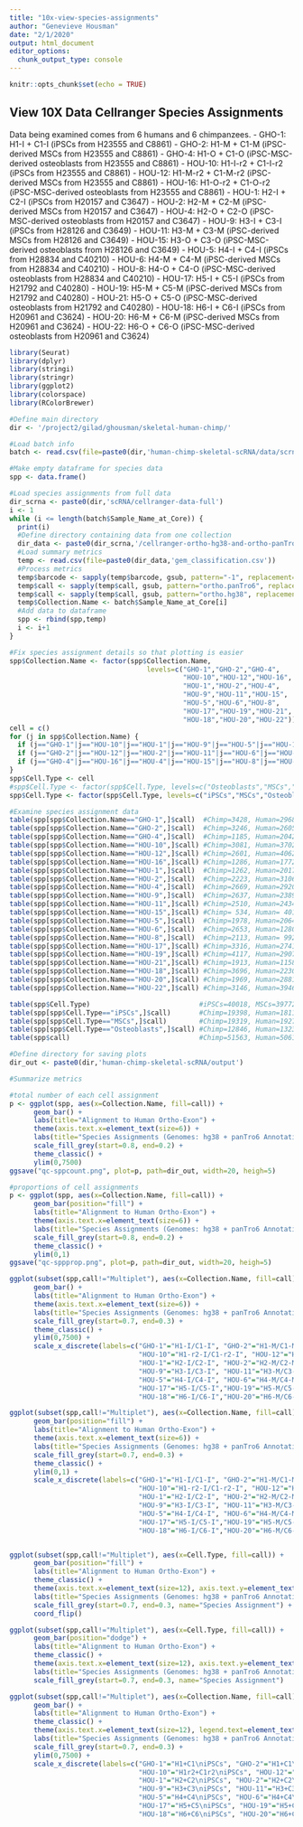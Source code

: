 ```yaml
---
title: "10x-view-species-assignments"
author: "Genevieve Housman"
date: "2/1/2020"
output: html_document
editor_options: 
  chunk_output_type: console
---
```


```r
knitr::opts_chunk$set(echo = TRUE)
```

## View 10X Data Cellranger Species Assignments

Data being examined comes from 6 humans and 6 chimpanzees.
- GHO-1:  H1-I + C1-I (iPSCs from H23555 and C8861)
- GHO-2:  H1-M + C1-M (iPSC-derived MSCs from H23555 and C8861)
- GHO-4:  H1-O + C1-O (iPSC-MSC-derived osteoblasts from H23555 and C8861)
- HOU-10: H1-I-r2 + C1-I-r2 (iPSCs from H23555 and C8861)
- HOU-12: H1-M-r2 + C1-M-r2 (iPSC-derived MSCs from H23555 and C8861)
- HOU-16: H1-O-r2 + C1-O-r2 (iPSC-MSC-derived osteoblasts from H23555 and C8861)
- HOU-1:  H2-I + C2-I (iPSCs from H20157 and C3647)
- HOU-2:  H2-M + C2-M (iPSC-derived MSCs from H20157 and C3647)
- HOU-4:  H2-O + C2-O (iPSC-MSC-derived osteoblasts from H20157 and C3647)
- HOU-9:  H3-I + C3-I (iPSCs from H28126 and C3649)
- HOU-11: H3-M + C3-M (iPSC-derived MSCs from H28126 and C3649)
- HOU-15: H3-O + C3-O (iPSC-MSC-derived osteoblasts from H28126 and C3649)
- HOU-5:  H4-I + C4-I (iPSCs from H28834 and C40210)
- HOU-6:  H4-M + C4-M (iPSC-derived MSCs from H28834 and C40210)
- HOU-8:  H4-O + C4-O (iPSC-MSC-derived osteoblasts from H28834 and C40210)
- HOU-17:	H5-I + C5-I (iPSCs from H21792 and C40280)
- HOU-19:	H5-M + C5-M (iPSC-derived MSCs from H21792 and C40280)
- HOU-21:	H5-O + C5-O (iPSC-MSC-derived osteoblasts from H21792 and C40280)
- HOU-18:	H6-I + C6-I (iPSCs from H20961 and C3624)
- HOU-20:	H6-M + C6-M (iPSC-derived MSCs from H20961 and C3624)
- HOU-22:	H6-O + C6-O (iPSC-MSC-derived osteoblasts from H20961 and C3624)

```r

library(Seurat)
library(dplyr)
library(stringi)
library(stringr)
library(ggplot2)
library(colorspace)
library(RColorBrewer)

```

```r

#Define main directory
dir <- '/project2/gilad/ghousman/skeletal-human-chimp/'

#Load batch info
batch <- read.csv(file=paste0(dir,'human-chimp-skeletal-scRNA/data/scrna-batch.csv'), header=TRUE, sep=",")

#Make empty dataframe for species data
spp <- data.frame()

#Load species assignments from full data
dir_scrna <- paste0(dir,'scRNA/cellranger-data-full')
i <- 1
while (i <= length(batch$Sample_Name_at_Core)) {
  print(i)
  #Define directory containing data from one collection
  dir_data <- paste0(dir_scrna,'/cellranger-ortho-hg38-and-ortho-panTro6/',batch$Sample_Name_at_Core[i],'/outs/analysis/')
  #Load summary metrics
  temp <- read.csv(file=paste0(dir_data,'gem_classification.csv'))
  #Process metrics
  temp$barcode <- sapply(temp$barcode, gsub, pattern="-1", replacement="")
  temp$call <- sapply(temp$call, gsub, pattern="ortho.panTro6", replacement="Chimp")
  temp$call <- sapply(temp$call, gsub, pattern="ortho.hg38", replacement="Human")
  temp$Collection.Name <- batch$Sample_Name_at_Core[i]
  #Add data to dataframe
  spp <- rbind(spp,temp)
  i <- i+1
}

#Fix species assignment details so that plotting is easier
spp$Collection.Name <- factor(spp$Collection.Name,
                                  levels=c("GHO-1","GHO-2","GHO-4",
                                           "HOU-10","HOU-12","HOU-16",
                                           "HOU-1","HOU-2","HOU-4",
                                           "HOU-9","HOU-11","HOU-15",
                                           "HOU-5","HOU-6","HOU-8",
                                           "HOU-17","HOU-19","HOU-21",
                                           "HOU-18","HOU-20","HOU-22"))
cell = c()
for (j in spp$Collection.Name) {
  if (j=="GHO-1"|j=="HOU-10"|j=="HOU-1"|j=="HOU-9"|j=="HOU-5"|j=="HOU-17"|j=="HOU-18") { cell = c(cell,"iPSCs") }
  if (j=="GHO-2"|j=="HOU-12"|j=="HOU-2"|j=="HOU-11"|j=="HOU-6"|j=="HOU-19"|j=="HOU-20") { cell = c(cell,"MSCs") }
  if (j=="GHO-4"|j=="HOU-16"|j=="HOU-4"|j=="HOU-15"|j=="HOU-8"|j=="HOU-21"|j=="HOU-22") { cell = c(cell,"Osteoblasts") }
}
spp$Cell.Type <- cell
#spp$Cell.Type <- factor(spp$Cell.Type, levels=c("Osteoblasts","MSCs","iPSCs"))
spp$Cell.Type <- factor(spp$Cell.Type, levels=c("iPSCs","MSCs","Osteoblasts"))

#Examine species assignment data
table(spp[spp$Collection.Name=="GHO-1",]$call)  #Chimp=3428, Human=2968, Multiplet= 298
table(spp[spp$Collection.Name=="GHO-2",]$call)  #Chimp=3246, Human=2605, Multiplet= 129
table(spp[spp$Collection.Name=="GHO-4",]$call)  #Chimp=1185, Human=2042, Multiplet=1466
table(spp[spp$Collection.Name=="HOU-10",]$call) #Chimp=3081, Human=3702, Multiplet= 250
table(spp[spp$Collection.Name=="HOU-12",]$call) #Chimp=2601, Human=4062, Multiplet= 164
table(spp[spp$Collection.Name=="HOU-16",]$call) #Chimp=1286, Human=1772, Multiplet=1172
table(spp[spp$Collection.Name=="HOU-1",]$call)  #Chimp=1262, Human=2017, Multiplet= 870
table(spp[spp$Collection.Name=="HOU-2",]$call)  #Chimp=2223, Human=3106, Multiplet=  74
table(spp[spp$Collection.Name=="HOU-4",]$call)  #Chimp=2669, Human=2920, Multiplet= 149
table(spp[spp$Collection.Name=="HOU-9",]$call)  #Chimp=2637, Human=2389, Multiplet= 205
table(spp[spp$Collection.Name=="HOU-11",]$call) #Chimp=2510, Human=2434, Multiplet= 117
table(spp[spp$Collection.Name=="HOU-15",]$call) #Chimp= 534, Human= 401, Multiplet=1350
table(spp[spp$Collection.Name=="HOU-5",]$call)  #Chimp=1978, Human=2064, Multiplet= 606
table(spp[spp$Collection.Name=="HOU-6",]$call)  #Chimp=2653, Human=1280, Multiplet= 329
table(spp[spp$Collection.Name=="HOU-8",]$call)  #Chimp=2113, Human= 992, Multiplet=1724
table(spp[spp$Collection.Name=="HOU-17",]$call) #Chimp=3316, Human=2741, Multiplet= 150
table(spp[spp$Collection.Name=="HOU-19",]$call) #Chimp=4117, Human=2907, Multiplet= 208
table(spp[spp$Collection.Name=="HOU-21",]$call) #Chimp=1913, Human=1158, Multiplet= 908
table(spp[spp$Collection.Name=="HOU-18",]$call) #Chimp=3696, Human=2230, Multiplet= 130
table(spp[spp$Collection.Name=="HOU-20",]$call) #Chimp=1969, Human=2881, Multiplet= 157
table(spp[spp$Collection.Name=="HOU-22",]$call) #Chimp=3146, Human=3946, Multiplet= 200

table(spp$Cell.Type)                           #iPSCs=40018, MSCs=39772, Osteoblasts=33046
table(spp[spp$Cell.Type=="iPSCs",]$call)       #Chimp=19398, Human=18111, Multiplet= 2509
table(spp[spp$Cell.Type=="MSCs",]$call)        #Chimp=19319, Human=19275, Multiplet= 1178
table(spp[spp$Cell.Type=="Osteoblasts",]$call) #Chimp=12846, Human=13231, Multiplet= 6969
table(spp$call)                                #Chimp=51563, Human=50617, Multiplet=10656

#Define directory for saving plots
dir_out <- paste0(dir,'human-chimp-skeletal-scRNA/output')

#Summarize metrics

#total number of each cell assignment
p <- ggplot(spp, aes(x=Collection.Name, fill=call)) +
      geom_bar() +
      labs(title="Alignment to Human Ortho-Exon") +
      theme(axis.text.x=element_text(size=6)) +
      labs(title="Species Assignments (Genomes: hg38 + panTro6 Annotations: ortho-exon)",y="Number of Cells",x="Collection") +
      scale_fill_grey(start=0.8, end=0.2) +
      theme_classic() +
      ylim(0,7500)
ggsave("qc-sppcount.png", plot=p, path=dir_out, width=20, heigh=5)

#proportions of cell assignments
p <- ggplot(spp, aes(x=Collection.Name, fill=call)) +
      geom_bar(position="fill") +
      labs(title="Alignment to Human Ortho-Exon") +
      theme(axis.text.x=element_text(size=6)) +
      labs(title="Species Assignments (Genomes: hg38 + panTro6 Annotations: ortho-exon)",y="Number of Cells",x="Collection") +
      scale_fill_grey(start=0.8, end=0.2) +
      theme_classic() +
      ylim(0,1)
ggsave("qc-sppprop.png", plot=p, path=dir_out, width=20, heigh=5)

ggplot(subset(spp,call!="Multiplet"), aes(x=Collection.Name, fill=call)) +
      geom_bar() +
      labs(title="Alignment to Human Ortho-Exon") +
      theme(axis.text.x=element_text(size=6)) +
      labs(title="Species Assignments (Genomes: hg38 + panTro6 Annotations: ortho-exon)",y="Number of Cells",x="Collection") +
      scale_fill_grey(start=0.7, end=0.3) +
      theme_classic() +
      ylim(0,7500) +
      scale_x_discrete(labels=c("GHO-1"="H1-I/C1-I", "GHO-2"="H1-M/C1-M", "GHO-4"="H1-O/C1-O",
                                "HOU-10"="H1-r2-I/C1-r2-I", "HOU-12"="H1-r2-M/C1-r2-M", "HOU-16"="H1-r2-O/C1-r2-O",
                                "HOU-1"="H2-I/C2-I", "HOU-2"="H2-M/C2-M", "HOU-4"="H2-O/C2-O",
                                "HOU-9"="H3-I/C3-I", "HOU-11"="H3-M/C3-M", "HOU-15"="H3-O/C3-O",
                                "HOU-5"="H4-I/C4-I", "HOU-6"="H4-M/C4-M", "HOU-8"="H4-O/C4-O",
                                "HOU-17"="H5-I/C5-I","HOU-19"="H5-M/C5-M","HOU-21"="H5-O/C5-O",
                                "HOU-18"="H6-I/C6-I","HOU-20"="H6-M/C6-M","HOU-22"="H6-O/C6-O"))

ggplot(subset(spp,call!="Multiplet"), aes(x=Collection.Name, fill=call)) +
      geom_bar(position="fill") +
      labs(title="Alignment to Human Ortho-Exon") +
      theme(axis.text.x=element_text(size=6)) +
      labs(title="Species Assignments (Genomes: hg38 + panTro6 Annotations: ortho-exon)",y="Proportion of Cells",x="Collection") +
      scale_fill_grey(start=0.7, end=0.3) +
      theme_classic() +
      ylim(0,1) +
      scale_x_discrete(labels=c("GHO-1"="H1-I/C1-I", "GHO-2"="H1-M/C1-M", "GHO-4"="H1-O/C1-O",
                                "HOU-10"="H1-r2-I/C1-r2-I", "HOU-12"="H1-r2-M/C1-r2-M", "HOU-16"="H1-r2-O/C1-r2-O",
                                "HOU-1"="H2-I/C2-I", "HOU-2"="H2-M/C2-M", "HOU-4"="H2-O/C2-O",
                                "HOU-9"="H3-I/C3-I", "HOU-11"="H3-M/C3-M", "HOU-15"="H3-O/C3-O",
                                "HOU-5"="H4-I/C4-I", "HOU-6"="H4-M/C4-M", "HOU-8"="H4-O/C4-O",
                                "HOU-17"="H5-I/C5-I","HOU-19"="H5-M/C5-M","HOU-21"="H5-O/C5-O",
                                "HOU-18"="H6-I/C6-I","HOU-20"="H6-M/C6-M","HOU-22"="H6-O/C6-O"))


ggplot(subset(spp,call!="Multiplet"), aes(x=Cell.Type, fill=call)) +
      geom_bar(position="fill") +
      labs(title="Alignment to Human Ortho-Exon") +
      theme_classic() +
      theme(axis.text.x=element_text(size=12), axis.text.y=element_text(size=12), legend.text=element_text(size=12)) +
      labs(title="Species Assignments (Genomes: hg38 + panTro6 Annotations: ortho-exon)",y="Proportion of Cells",x="Cell Type") +
      scale_fill_grey(start=0.7, end=0.3, name="Species Assignment") +
      coord_flip()

ggplot(subset(spp,call!="Multiplet"), aes(x=Cell.Type, fill=call)) +
      geom_bar(position="dodge") +
      labs(title="Alignment to Human Ortho-Exon") +
      theme_classic() +
      theme(axis.text.x=element_text(size=12), axis.text.y=element_text(size=12), legend.text=element_text(size=12)) +
      labs(title="Species Assignments (Genomes: hg38 + panTro6 Annotations: ortho-exon)",y="Number of Cells",x="Cell Type") +
      scale_fill_grey(start=0.7, end=0.3, name="Species Assignment")

ggplot(subset(spp,call!="Multiplet"), aes(x=Collection.Name, fill=call)) +
      geom_bar() +
      labs(title="Alignment to Human Ortho-Exon") +
      theme_classic() +
      theme(axis.text.x=element_text(size=12), legend.text=element_text(size=12)) +
      labs(title="Species Assignments (Genomes: hg38 + panTro6 Annotations: ortho-exon)", y="Number of Cells", x="Collection") +
      scale_fill_grey(start=0.7, end=0.3) +
      ylim(0,7500) +
      scale_x_discrete(labels=c("GHO-1"="H1+C1\niPSCs", "GHO-2"="H1+C1\nMSCs", "GHO-4"="H1+C1\nOsteoblasts",
                                "HOU-10"="H1r2+C1r2\niPSCs", "HOU-12"="H1r2+C1r2\nMSCs", "HOU-16"="H1r2+C1r2\nOsteoblasts",
                                "HOU-1"="H2+C2\niPSCs", "HOU-2"="H2+C2\nMSCs", "HOU-4"="H2+C2\nOsteoblasts",
                                "HOU-9"="H3+C3\niPSCs", "HOU-11"="H3+C3\nMSCs", "HOU-15"="H3+C3\nOsteoblasts",
                                "HOU-5"="H4+C4\niPSCs", "HOU-6"="H4+C4\nMSCs", "HOU-8"="H4+C4\nOsteoblasts",
                                "HOU-17"="H5+C5\niPSCs", "HOU-19"="H5+C5\nMSCs", "HOU-21"="H5+C5\nOsteoblasts",
                                "HOU-18"="H6+C6\niPSCs", "HOU-20"="H6+C6\nMSCs", "HOU-22"="H6+C6\nOsteoblasts"))


```
